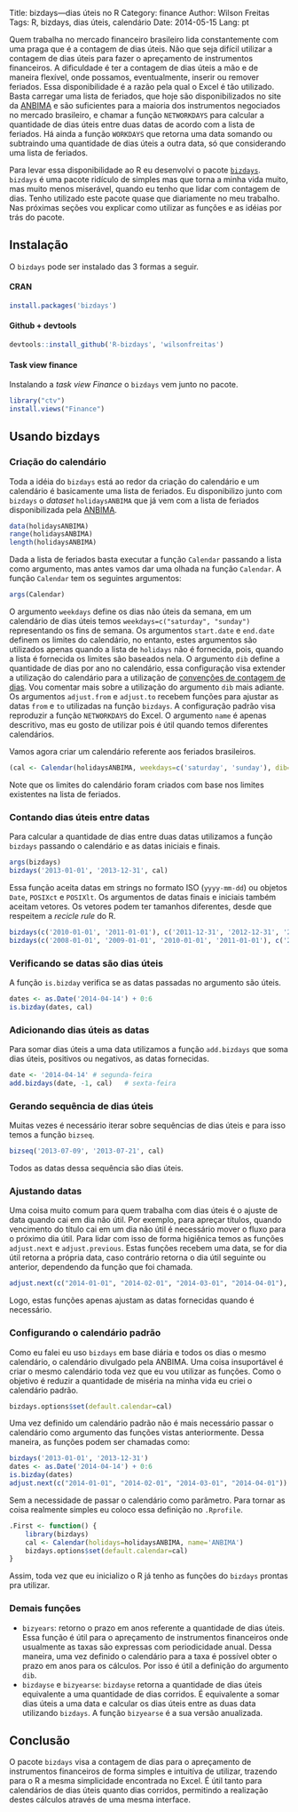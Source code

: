 Title: bizdays—dias úteis no R
Category: finance
Author: Wilson Freitas
Tags: R, bizdays, dias úteis, calendário
Date: 2014-05-15
Lang: pt

[bizdays]: https://github.com/wilsonfreitas/R-bizdays "bizdays package"
[anbima]: http://www.anbima.com.br "ANBIMA"

Quem trabalha no mercado financeiro brasileiro lida constantemente com uma praga que é a contagem de dias úteis.
Não que seja difícil utilizar a contagem de dias úteis para fazer o apreçamento de instrumentos financeiros.
A dificuldade é ter a contagem de dias úteis a mão e de maneira flexível, onde possamos, eventualmente, inserir ou remover feriados.
Essa disponibilidade é a razão pela qual o Excel é tão utilizado.
Basta carregar uma lista de feriados, que hoje são disponibilizados no site da [ANBIMA][anbima] e são suficientes para a maioria dos instrumentos negociados no mercado brasileiro, e chamar a função `NETWORKDAYS` para calcular a quantidade de dias úteis entre duas datas de acordo com a lista de feriados.
Há ainda a função `WORKDAYS` que retorna uma data somando ou subtraindo uma quantidade de dias úteis a outra data, só que considerando uma lista de feriados.

Para levar essa disponibilidade ao R eu desenvolvi o pacote [`bizdays`][bizdays].
`bizdays` é uma pacote ridículo de simples mas que torna a minha vida muito, mas muito menos miserável, quando eu tenho que lidar com contagem de dias.
Tenho utilizado este pacote quase que diariamente no meu trabalho.
Nas próximas seções vou explicar como utilizar as funções e as idéias por trás do pacote.

## Instalação

O `bizdays` pode ser instalado das 3 formas a seguir.

#### CRAN

```r
install.packages('bizdays')
```

#### Github + devtools

```r
devtools::install_github('R-bizdays', 'wilsonfreitas')
```

#### Task view finance

Instalando a *task view Finance* o `bizdays` vem junto no pacote.

```r
library("ctv")
install.views("Finance")
```

## Usando bizdays

### Criação do calendário

Toda a idéia do `bizdays` está ao redor da criação do calendário e um calendário é basicamente uma lista de feriados.
Eu disponibilizo junto com `bizdays` o *dataset* `holidaysANBIMA` que já vem com a lista de feriados disponibilizada pela [ANBIMA][anbima].

```r
data(holidaysANBIMA)
range(holidaysANBIMA)
length(holidaysANBIMA)
```

Dada a lista de feriados basta executar a função `Calendar` passando a lista como argumento, mas antes vamos dar uma olhada na função `Calendar`.
A função `Calendar` tem os seguintes argumentos:

```r
args(Calendar)
```

O argumento `weekdays` define os dias não úteis da semana, em um calendário de dias úteis temos `weekdays=c("saturday", "sunday")` representando os fins de semana.
Os argumentos `start.date` e `end.date` definem os limites do calendário, no entanto, estes argumentos são utilizados apenas quando a lista de `holidays` não é fornecida, pois, quando a lista é fornecida os limites são baseados nela.
O argumento `dib` define a quantidade de dias por ano no calendário, essa configuração visa extender a utilização do calendário para a utilização de [convenções de contagem de dias](http://en.wikipedia.org/wiki/Day_count_convention).
Vou comentar mais sobre a utilização do argumento `dib` mais adiante.
Os argumentos `adjust.from` e `adjust.to` recebem funções para ajustar as datas `from` e `to` utilizadas na função `bizdays`.
A configuração padrão visa reproduzir a função `NETWORKDAYS` do Excel.
O argumento `name` é apenas descritivo, mas eu gosto de utilizar pois é útil quando temos diferentes calendários.

Vamos agora criar um calendário referente aos feriados brasileiros.

```r
(cal <- Calendar(holidaysANBIMA, weekdays=c('saturday', 'sunday'), dib=252, name='ANBIMA'))
```

Note que os limites do calendário foram criados com base nos limites existentes na lista de feriados.

### Contando dias úteis entre datas

Para calcular a quantidade de dias entre duas datas utilizamos a função `bizdays` passando o calendário e as datas iniciais e finais.

```r
args(bizdays)
bizdays('2013-01-01', '2013-12-31', cal)
```

Essa função aceita datas em strings no formato ISO (`yyyy-mm-dd`) ou objetos `Date`, `POSIXct` e `POSIXlt`.
Os argumentos de datas finais e iniciais também aceitam vetores.
Os vetores podem ter tamanhos diferentes, desde que respeitem a *recicle rule* do R.

```r
bizdays(c('2010-01-01', '2011-01-01'), c('2011-12-31', '2012-12-31', '2013-12-31', '2014-12-31'), cal)
bizdays(c('2008-01-01', '2009-01-01', '2010-01-01', '2011-01-01'), c('2011-12-31', '2012-12-31'), cal)
```

### Verificando se datas são dias úteis

A função `is.bizday` verifica se as datas passadas no argumento são úteis.

```r
dates <- as.Date('2014-04-14') + 0:6
is.bizday(dates, cal)
```

### Adicionando dias úteis as datas

Para somar dias úteis a uma data utilizamos a função `add.bizdays` que soma dias úteis, positivos ou negativos, as datas fornecidas.

```r
date <- '2014-04-14' # segunda-feira
add.bizdays(date, -1, cal)   # sexta-feira
```

### Gerando sequência de dias úteis

Muitas vezes é necessário iterar sobre sequências de dias úteis e para isso temos a função `bizseq`.

```r
bizseq('2013-07-09', '2013-07-21', cal)
```

Todos as datas dessa sequência são dias úteis.

### Ajustando datas

Uma coisa muito comum para quem trabalha com dias úteis é o ajuste de data quando cai em dia não útil.
Por exemplo, para apreçar títulos, quando vencimento do título cai em um dia não útil é necessário mover o fluxo para o próximo dia útil.
Para lidar com isso de forma higiênica temos as funções `adjust.next` e `adjust.previous`.
Estas funções recebem uma data, se for dia útil retorna a própria data, caso contrário retorna o dia útil seguinte ou anterior, dependendo da função que foi chamada.

```r
adjust.next(c("2014-01-01", "2014-02-01", "2014-03-01", "2014-04-01"), cal)
```

Logo, estas funções apenas ajustam as datas fornecidas quando é necessário.

### Configurando o calendário padrão

Como eu falei eu uso `bizdays` em base diária e todos os dias o mesmo calendário, o calendário divulgado pela ANBIMA.
Uma coisa insuportável é criar o mesmo calendário toda vez que eu vou utilizar as funções.
Como o objetivo é reduzir a quantidade de miséria na minha vida eu criei o calendário padrão.

```r
bizdays.options$set(default.calendar=cal)
```

Uma vez definido um calendário padrão não é mais necessário passar o calendário como argumento das funções vistas anteriormente.
Dessa maneira, as funções podem ser chamadas como:

```r
bizdays('2013-01-01', '2013-12-31')
dates <- as.Date('2014-04-14') + 0:6
is.bizday(dates)
adjust.next(c("2014-01-01", "2014-02-01", "2014-03-01", "2014-04-01"))
```
Sem a necessidade de passar o calendário como parâmetro.
Para tornar as coisa realmente simples eu coloco essa definição no `.Rprofile`.

```r
.First <- function() {
	library(bizdays)
	cal <- Calendar(holidays=holidaysANBIMA, name='ANBIMA')
	bizdays.options$set(default.calendar=cal)
}
```

Assim, toda vez que eu inicializo o R já tenho as funções do `bizdays` prontas pra utilizar.

### Demais funções

- `bizyears`: retorno o prazo em anos referente a quantidade de dias úteis. Essa função é útil para o apreçamento de instrumentos financeiros onde usualmente as taxas são expressas com periodicidade anual. Dessa maneira, uma vez definido o calendário para a taxa é possível obter o prazo em anos para os cálculos. Por isso é útil a definição do argumento `dib`.
- `bizdayse` e `bizyearse`: `bizdayse` retorna a quantidade de dias úteis equivalente a uma quantidade de dias corridos. É equivalente a somar dias úteis a uma data e calcular os dias úteis entre as duas data utilizando `bizdays`. A função `bizyearse` é a sua versão anualizada.


## Conclusão

O pacote `bizdays` visa a contagem de dias para o apreçamento de instrumentos financeiros de forma simples e intuitíva de utilizar, trazendo para o R a mesma simplicidade encontrada no Excel.
É útil tanto para calendários de dias úteis quanto dias corridos, permitindo a realização destes cálculos através de uma mesma interface.
